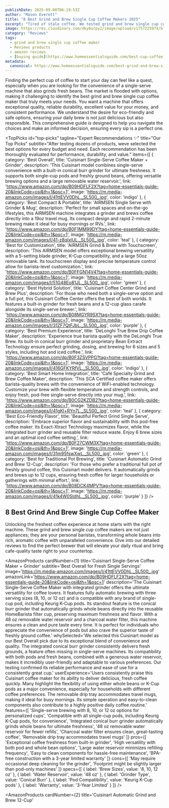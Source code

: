 ```yaml
---
publishDate: 2025-09-08T06:19:53Z
author: "Mason Everett"
title: "8 Best Grind and Brew Single Cup Coffee Makers 2025"
excerpt: "Tired of stale coffee. We tested grind and brew single cup coffee makers to find the best. Discover fresh, delicious coffee tailored to your taste today."
image: https://res.cloudinary.com/dky6urpy2/image/upload/v1757225974/blog_image_1757225973_dsplan.webp
category: "Reviews"
tags:
  - grind and brew single cup coffee maker
  - Reviews products
  - amazon reviews
  - [buying guide](https://www.homeessentialsguide.com/best-cup-coffee-maker-with-auto-shut-off)
metadata:
  canonical: https://www.homeessentialsguide.com/best-grind-and-brew-single-cup-coffee-maker
---
```



Finding the perfect cup of coffee to start your day can feel like a quest, especially when you are looking for the convenience of a single-serve machine that also grinds fresh beans. The market is flooded with options, making it challenging to identify the best grind and brew single cup coffee maker that truly meets your needs. You want a machine that offers exceptional quality, reliable durability, excellent value for your money, and consistent performance. We understand the desire for eco-friendly and safe options, ensuring your daily brew is not just delicious but also responsible. This comprehensive guide is designed to help you navigate the choices and make an informed decision, ensuring every sip is a perfect one.

<TopPicks 
id="top-picks"
tagline="Expert Recommendations ✨"
title="Our Top Picks"
subtitle="After testing dozens of products, weve selected the best options for every budget and need. Each recommendation has been thoroughly evaluated for performance, durability, and value."
items={[
  {
    category: 'Best Overall',
    title: 'Cuisinart Single-Serve Coffee Maker + Grinder',
    description: 'This Cuisinart model combines single-serve convenience with a built-in conical burr grinder for ultimate freshness. It supports both single-cup pods and freshly ground beans, offering versatile brewing options and a large removable water reservoir.',
    link: 'https://www.amazon.com/dp/B09HDFLF2X?tag=home-essentials-guide-20&linkCode=osi&th=1&psc=1',
    image: 'https://m.media-amazon.com/images/I/41ttEVV0DhL._SL500_.jpg',
    color: 'indigo'
  },
  {
    category: 'Best Compact & Portable',
    title: 'AIRMSEN Single Serve with Grinder & Mug',
    description: 'Perfect for small spaces and on-the-go lifestyles, this AIRMSEN machine integrates a grinder and brews coffee directly into a 19oz travel mug. Its compact design and rapid 2-minute brewing make it ideal for busy mornings or RVs.',
    link: 'https://www.amazon.com/dp/B0F1MM99DY?tag=home-essentials-guide-20&linkCode=osi&th=1&psc=1',
    image: 'https://m.media-amazon.com/images/I/41-z8qlxlUL._SL500_.jpg',
    color: 'teal'
  },
  {
    category: 'Best for Customization',
    title: 'AIRMSEN Grind & Brew with Touchscreen',
    description: 'This AIRMSEN model offers exceptional brewing versatility with a 5-setting blade grinder, K-Cup compatibility, and a large 50oz removable tank. Its touchscreen display and precise temperature control allow for barista-level customization.',
    link: 'https://www.amazon.com/dp/B0FFGN14V4?tag=home-essentials-guide-20&linkCode=osi&th=1&psc=1',
    image: 'https://m.media-amazon.com/images/I/51G48Eo81JL._SL500_.jpg',
    color: 'green'
  },
  {
    category: 'Best Hybrid Solution',
    title: 'Cuisinart Coffee Center Grind and Brew Plus',
    description: 'For those who need both a single-serve option and a full pot, this Cuisinart Coffee Center offers the best of both worlds. It features a built-in grinder for fresh beans and a 12-cup glass carafe alongside its single-serve brewer.',
    link: 'https://www.amazon.com/dp/B08MGYR9SX?tag=home-essentials-guide-20&linkCode=osi&th=1&psc=1',
    image: 'https://m.media-amazon.com/images/I/31ZF7QtFJbL._SL500_.jpg',
    color: 'purple'
  },
  {
    category: 'Best Premium Experience',
    title: 'DeLonghi True Brew Drip Coffee Maker',
    description: 'Experience true barista quality with the DeLonghi True Brew. Its built-in conical burr grinder and proprietary Bean Extract Technology ensure perfect grinding, dosing, and brewing for 6 sizes and 5 styles, including hot and iced coffee.',
    link: 'https://www.amazon.com/dp/B0F3ZSVPPG?tag=home-essentials-guide-20&linkCode=osi&th=1&psc=1',
    image: 'https://m.media-amazon.com/images/I/416GFKYRfVL._SL500_.jpg',
    color: 'indigo'
  },
  {
    category: 'Best Smart Home Integration',
    title: 'Café Specialty Grind and Brew Coffee Maker',
    description: 'This SCA Certified coffee maker offers barista-quality brews with the convenience of WiFi-enabled technology. Customize your brew with flexible temperature and strength controls, and enjoy fresh, pod-free single-serve directly into your mug.',
    link: 'https://www.amazon.com/dp/B0CG2KZDB2?tag=home-essentials-guide-20&linkCode=osi&th=1&psc=1',
    image: 'https://m.media-amazon.com/images/I/41gKl+RYn7L._SL500_.jpg',
    color: 'teal'
  },
  {
    category: 'Best Eco-Friendly Flavor',
    title: 'Beautiful Perfect Grind Single Serve',
    description: 'Embrace superior flavor and sustainability with this pod-free coffee maker. Its Exact-Xtract Technology maximizes flavor, while the integrated burr grinder and reusable filter reduce waste. Enjoy 6 brew sizes and an optimal iced coffee setting.',
    link: 'https://www.amazon.com/dp/B0F27CWM3X?tag=home-essentials-guide-20&linkCode=osi&th=1&psc=1',
    image: 'https://m.media-amazon.com/images/I/31m95fswXwL._SL500_.jpg',
    color: 'green'
  },
  {
    category: 'Best for Traditional Pot Brewing',
    title: 'Cuisinart Automatic Grind and Brew 12-Cup',
    description: 'For those who prefer a traditional full pot of freshly ground coffee, this Cuisinart model delivers. It automatically grinds and brews up to 12 cups, ensuring fresh coffee for larger households or gatherings with minimal effort.',
    link: 'https://www.amazon.com/dp/B08DCK4MPV?tag=home-essentials-guide-20&linkCode=osi&th=1&psc=1',
    image: 'https://m.media-amazon.com/images/I/41k4W0SIdhL._SL500_.jpg',
    color: 'purple'
  }
]}
/>

## 8 Best Grind And Brew Single Cup Coffee Maker

Unlocking the freshest coffee experience at home starts with the right machine. These grind and brew single cup coffee makers are not just appliances; they are your personal baristas, transforming whole beans into rich, aromatic coffee with unparalleled convenience. Dive into our detailed reviews to find the perfect brewer that will elevate your daily ritual and bring cafe-quality taste right to your countertop.

<AmazonProducts
  cardNumber={1}
  title='Cuisinart Single-Serve Coffee Maker + Grinder'
  subtitle='Best Overall for Fresh Single Servings'
  image='https://m.media-amazon.com/images/I/41ttEVV0DhL._SL500_.jpg'
  amazonLink='https://www.amazon.com/dp/B09HDFLF2X?tag=home-essentials-guide-20&linkCode=osi&th=1&psc=1'
  description='The Cuisinart Single-Serve Coffee Maker with integrated grinder offers the ultimate versatility for coffee lovers. It features fully automatic brewing with three serving sizes (8, 10, or 12 oz) and is compatible with any brand of single-cup pod, including Keurig K-Cup pods. Its standout feature is the conical burr grinder that automatically grinds whole beans directly into the reusable HomeBarista filter cup, preserving maximum freshness and flavor. With a 48 oz removable water reservoir and a charcoal water filter, this machine ensures a clean and pure taste every time. It is perfect for individuals who appreciate the convenience of pods but also crave the superior taste of freshly ground coffee.'
  whySelected='We selected this Cuisinart model as our Best Overall pick due to its exceptional blend of convenience and quality. The integrated conical burr grinder consistently delivers fresh grounds, a feature often missing in single-serve machines. Its compatibility with both pods and fresh beans, combined with a generous water reservoir, makes it incredibly user-friendly and adaptable to various preferences. Our testing confirmed its reliable performance and ease of use for a consistently great cup.'
  userExperience='Users consistently praise this Cuisinart coffee maker for its ability to deliver delicious, fresh coffee quickly. Many highlight the flexibility of using either whole beans or K-Cup pods as a major convenience, especially for households with different coffee preferences. The removable drip tray accommodates travel mugs, making it ideal for busy mornings. Its simple operation and easy-to-clean components also contribute to a highly positive daily coffee routine.'
  features={[
    'Single-serve brewing with 8, 10, or 12 oz options for personalized cups',
    'Compatible with all single-cup pods, including Keurig K-Cup pods, for convenience',
    'Integrated conical burr grinder automatically grinds whole beans for ultimate freshness',
    '48 oz removable water reservoir for fewer refills',
    'Charcoal water filter ensures clean, great-tasting coffee',
    'Removable drip tray accommodates travel mugs'
  ]}
  pros={[
    'Exceptional coffee freshness from built-in grinder',
    'High versatility with both pod and whole bean options',
    'Large water reservoir minimizes refilling frequency',
    'Easy to clean components for hassle-free maintenance',
    'BPA-free construction with a 3-year limited warranty'
  ]}
  cons={[
    'May require occasional deep cleaning for the grinder',
    'Footprint might be slightly larger than pod-only machines'
  ]}
  specs={[
    { label: 'Brew Sizes', value: '8, 10, 12 oz' },
    { label: 'Water Reservoir', value: '48 oz' },
    { label: 'Grinder Type', value: 'Conical Burr' },
    { label: 'Pod Compatibility', value: 'Keurig K-Cup pods' },
    { label: 'Warranty', value: '3-Year Limited' }
  ]}
/>

<AmazonProducts
  cardNumber={2}
  title='Cuisinart Automatic Grind and Brew 12-Cup'
  